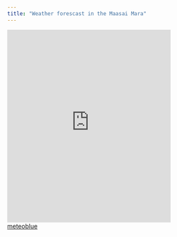 ```yaml
---
title: "Weather forescast in the Maasai Mara"
---
```


<iframe src="https://www.meteoblue.com/en/weather/widget/daily/narok_kenya_184379?geoloc=fixed&days=7&tempunit=CELSIUS&windunit=KILOMETER_PER_HOUR&precipunit=MILLIMETER&coloured=coloured&pictoicon=0&pictoicon=1&maxtemperature=0&maxtemperature=1&mintemperature=0&mintemperature=1&windspeed=0&windspeed=1&windgust=0&windgust=1&winddirection=0&winddirection=1&uv=0&uv=1&humidity=0&humidity=1&precipitation=0&precipitation=1&precipitationprobability=0&precipitationprobability=1&spot=0&spot=1&pressure=0&layout=light"  frameborder="0" scrolling="NO" allowtransparency="true" sandbox="allow-same-origin allow-scripts allow-popups allow-popups-to-escape-sandbox" style="width: 378px; height: 445px"></iframe><div><!-- DO NOT REMOVE THIS LINK --><a href="https://www.meteoblue.com/en/weather/week/narok_kenya_184379?utm_source=weather_widget&utm_medium=linkus&utm_content=daily&utm_campaign=Weather%2BWidget" target="_blank" rel="noopener">meteoblue</a></div>